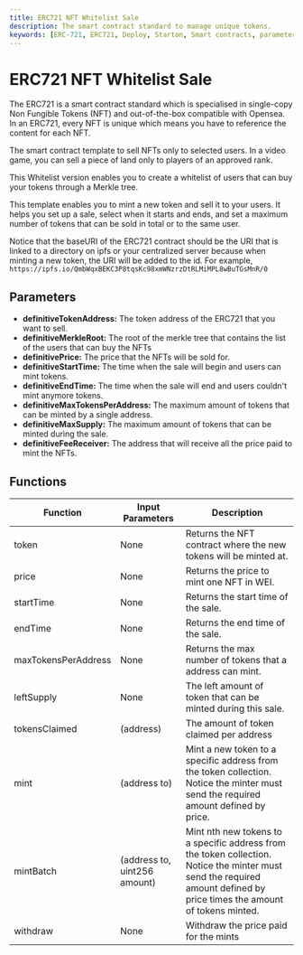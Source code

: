 ```yaml
---
title: ERC721 NFT Whitelist Sale
description: The smart contract standard to manage unique tokens.
keywords: [ERC-721, ERC721, Deploy, Starton, Smart contracts, parameters, functions]
---
```


# ERC721 NFT Whitelist Sale

The ERC721 is a smart contract standard which is specialised in single-copy Non Fungible Tokens (NFT) and out-of-the-box compatible with Opensea. In an ERC721, every NFT is unique which means you have to reference the content for each NFT.

The smart contract template to sell NFTs only to selected users. In a video game, you can sell a piece of land only to players of an approved rank.

This Whitelist version enables you to create a whitelist of users that can buy your tokens through a Merkle tree.

This template enables you to mint a new token and sell it to your users. It helps you set up a sale, select when it starts and ends, and set a maximum number of tokens that can be sold in total or to the same user.

Notice that the baseURI of the ERC721 contract should be the URI that is linked to a directory on ipfs or your centralized server because when minting a new token, the URI will be added to the id. For example, `https://ipfs.io/QmbWqxBEKC3P8tqsKc98xmWNzrzDtRLMiMPL8wBuTGsMnR/0`

## Parameters

-   **definitiveTokenAddress:** The token address of the ERC721 that you want to sell.
-   **definitiveMerkleRoot:** The root of the merkle tree that contains the list of the users that can buy the NFTs
-   **definitivePrice:** The price that the NFTs will be sold for.
-   **definitiveStartTime:** The time when the sale will begin and users can mint tokens.
-   **definitiveEndTime:** The time when the sale will end and users couldn't mint anymore tokens.
-   **definitiveMaxTokensPerAddress:** The maximum amount of tokens that can be minted by a single address.
-   **definitiveMaxSupply:** The maximum amount of tokens that can be minted during the sale.
-   **definitiveFeeReceiver:** The address that will receive all the price paid to mint the NFTs.

## Functions

| Function            | Input Parameters             | Description                                                                                                                                                              |
| ------------------- | ---------------------------- | ------------------------------------------------------------------------------------------------------------------------------------------------------------------------ |
| token               | None                         | Returns the NFT contract where the new tokens will be minted at.                                                                                                         |
| price               | None                         | Returns the price to mint one NFT in WEI.                                                                                                                                |
| startTime           | None                         | Returns the start time of the sale.                                                                                                                                      |
| endTime             | None                         | Returns the end time of the sale.                                                                                                                                        |
| maxTokensPerAddress | None                         | Returns the max number of tokens that a address can mint.                                                                                                                |
| leftSupply          | None                         | The left amount of token that can be minted during this sale.                                                                                                            |
| tokensClaimed       | (address)                    | The amount of token claimed per address                                                                                                                                  |
| mint                | (address to)                 | Mint a new token to a specific address from the token collection. Notice the minter must send the required amount defined by price.                                      |
| mintBatch           | (address to, uint256 amount) | Mint nth new tokens to a specific address from the token collection. Notice the minter must send the required amount defined by price times the amount of tokens minted. |
| withdraw            | None                         | Withdraw the price paid for the mints                                                                                                                                    |
